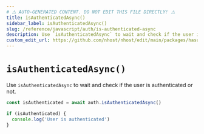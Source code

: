 ```yaml
---
# ⚠️ AUTO-GENERATED CONTENT. DO NOT EDIT THIS FILE DIRECTLY! ⚠️
title: isAuthenticatedAsync()
sidebar_label: isAuthenticatedAsync()
slug: /reference/javascript/auth/is-authenticated-async
description: Use `isAuthenticatedAsync` to wait and check if the user is authenticated or not.
custom_edit_url: https://github.com/nhost/nhost/edit/main/packages/hasura-auth-js/src/hasura-auth-client.ts#L602
---
```


# `isAuthenticatedAsync()`

Use `isAuthenticatedAsync` to wait and check if the user is authenticated or not.

```ts
const isAuthenticated = await auth.isAuthenticatedAsync()

if (isAuthenticated) {
  console.log('User is authenticated')
}
```
